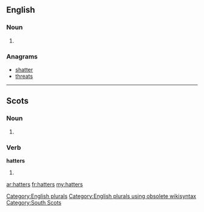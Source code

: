 ==English==

===Noun===
{{head|en}}

# {{plural of|hatter}}

===Anagrams===
* [[shatter#English|shatter]]
* [[threats#English|threats]]

[[Category:English plurals]][[Category:English plurals using obsolete wikisyntax]]

----
==Scots==

===Noun===
{{head|sco|plural}}

# {{plural of|hatter}}

===Verb===
'''hatters'''

# {{sco-third-person singular of|hatter}}

[[Category:South Scots]]

[[ar:hatters]]
[[fr:hatters]]
[[my:hatters]]